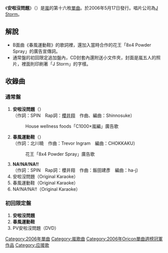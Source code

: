 {{Multiple issues|
{{Notability Unreferenced|time=2020-07-26T07:51:23+00:00}}
{{Original research|time=2020-07-26T07:51:23+00:00}}
{{Unreferenced|time=2020-07-26T07:51:23+00:00}}
}}
{{Infobox song
| name       = 安啦沒問題
| type       = [[單曲|單曲]]
| artist     = [[嵐|嵐]]
| cover      = 
| released   = 2006年5月17日
| recorded   = 
| genre      = J-POP
| length     = 
| label      = [[J_Storm|J Storm]]
| chart_position = *週最高排名第1名（[[Oricon|Oricon]]）
*2006年度年排名第45名（Oricon）
| producer   = 
| prev_title = [[WISH_(嵐)|WISH]]
| prev_year  = 2005
| next_title = [[藍天腳踏板|藍天腳踏板]]
| next_year  = 2006
}}
《'''安啦沒問題'''》（{{lang|ja|きっと大丈夫}}）是[[嵐|嵐]]的第十六枚[[單曲|單曲]]。於2006年5月17日發行。唱片公司為[[J_Storm|J Storm]]。

== 解說 ==
*B面曲《春風運動鞋》的歌詞裡，還加入當時合作的花王「8x4 Powder Spray」的廣告宣傳詞。
*通常盤的初回限定追加盤內，CD封套內還附送小文件夾，封面是嵐五人的照片，裡面則印刷著「J Storm」的字樣。

== 收錄曲 ==
=== 通常盤 ===
#'''安啦沒問題'''（{{lang|ja|きっと大丈夫}}）<br />（作詞：SPIN　Rap詞：[[櫻井翔|櫻井翔]]　作曲、編曲：Shinnosuke）
#:House wellness foods「C1000×嵐編」廣告歌
#'''春風運動鞋'''（{{lang|ja|春風スニーカー}}）<br />（作詞：北川曉　作曲：Trevor Ingram　編曲：CHOKKAKU）
#:花王「8x4 Powder Spray」廣告歌
#'''NA!NA!NA!!'''<br />（作詞：SPIN　Rap詞：櫻井翔　作曲：飯田建彥　編曲：ha-j）
#安啦沒問題（Original Karaoke）
#春風運動鞋（Original Karaoke）
#NA!NA!NA!!（Original Karaoke）

=== 初回限定盤 ===
#'''安啦沒問題'''
#'''春風運動鞋'''
#PV安啦沒問題（DVD）

{{嵐}}
{{Oricon單曲週榜冠軍 (2006年)|2006年5月29日}}

{{DEFAULTSORT:Kitto Daijōbu}}
[[Category:2006年單曲|Category:2006年單曲]]
[[Category:嵐歌曲|Category:嵐歌曲]]
[[Category:2006年Oricon單曲週榜冠軍作品|Category:2006年Oricon單曲週榜冠軍作品]]
[[Category:应援歌|Category:应援歌]]